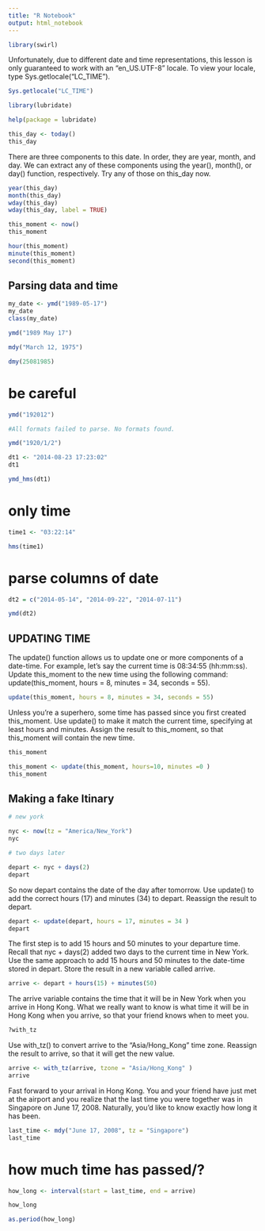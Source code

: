 ```yaml
---
title: "R Notebook"
output: html_notebook
---
```


```r
library(swirl)
```

Unfortunately, due to different date and time representations, this lesson is only guaranteed to work with an "en_US.UTF-8" locale. To
view your locale, type Sys.getlocale("LC_TIME").

```r
Sys.getlocale("LC_TIME")
```

```r
library(lubridate)

help(package = lubridate)
```

```r
this_day <- today()
this_day
```
There are three components to this date. In order, they are year, month, and day. We can extract any of these components using the year(), month(), or day() function, respectively. Try any of those on this_day now.

```r
year(this_day)
month(this_day)
wday(this_day)
wday(this_day, label = TRUE)
```

```r
this_moment <- now()
this_moment
```

```r
hour(this_moment)
minute(this_moment)
second(this_moment)
```

## Parsing data and time
```r
my_date <- ymd("1989-05-17")
my_date
class(my_date)
```


```r
ymd("1989 May 17")
```

```r
mdy("March 12, 1975")
```
```r
dmy(25081985)
```

# be careful
```r
ymd("192012")

#All formats failed to parse. No formats found.
```

```r
ymd("1920/1/2")
```

```r
dt1 <- "2014-08-23 17:23:02"
dt1
```
```r
ymd_hms(dt1)
```

# only time
```r
time1 <- "03:22:14"

hms(time1)
```

# parse columns of date
```r
dt2 = c("2014-05-14", "2014-09-22", "2014-07-11")

ymd(dt2)
```

## UPDATING TIME

The update() function allows us to update one or more components of a date-time. For example, let's say the current time is 08:34:55 (hh:mm:ss). Update this_moment to the new time using the following command: update(this_moment, hours = 8, minutes = 34, seconds = 55).

```r
update(this_moment, hours = 8, minutes = 34, seconds = 55)
```

Unless you're a superhero, some time has passed since you first created this_moment. Use update() to make it match the current time, specifying at least hours and minutes. Assign the result to this_moment, so that this_moment will contain the new time.
```r
this_moment
```

```r
this_moment <- update(this_moment, hours=10, minutes =0 )
this_moment
```

## Making a fake Itinary
```r
# new york

nyc <- now(tz = "America/New_York")
nyc
```

```r
# two days later

depart <- nyc + days(2)
depart
```
So now depart contains the date of the day after tomorrow. Use update() to add the correct hours (17) and minutes (34) to depart. Reassign the result to depart.

```r
depart <- update(depart, hours = 17, minutes = 34 )
depart
```
The first step is to add 15 hours and 50 minutes to your departure time. Recall that nyc + days(2) added two days to the current time in New York. Use the same approach to add 15 hours and 50 minutes to the date-time stored in depart. Store the result in a new variable called arrive.

```r
arrive <- depart + hours(15) + minutes(50)

```

The arrive variable contains the time that it will be in New York when you arrive in Hong Kong. What we really want to know is what time it will be in Hong Kong when you arrive, so that your friend knows when to meet you.

```r
?with_tz
```

Use with_tz() to convert arrive to the "Asia/Hong_Kong" time zone. Reassign the result to arrive, so that it will get the new value.
```r
arrive <- with_tz(arrive, tzone = "Asia/Hong_Kong" )
arrive
```

Fast forward to your arrival in Hong Kong. You and your friend have just met at the airport and you realize that the last time you were together was in Singapore on June 17, 2008. Naturally, you'd like to know exactly how long it has been.

```r
last_time <- mdy("June 17, 2008", tz = "Singapore")
last_time
```

# how much time has passed/?
```r
how_long <- interval(start = last_time, end = arrive)

how_long

as.period(how_long)
```







